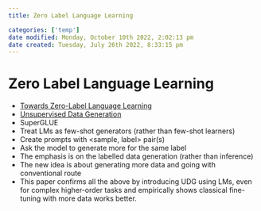 ```yaml
---
title: Zero Label Language Learning

categories: ['temp']
date modified: Monday, October 10th 2022, 2:02:13 pm
date created: Tuesday, July 26th 2022, 8:33:15 pm
---
```


# Zero Label Language Learning
- [Towards Zero-Label Language Learning](https://arxiv.org/abs/2109.09193)
- [Unsupervised Data Generation](Unsupervised%20Data%20Generation.qmd)
- SuperGLUE
- Treat LMs as few-shot generators (rather than few-shot learners)
- Create prompts with <sample, label> pair(s)
- Ask the model to generate more for the same label
- The emphasis is on the labelled data generation (rather than inference)
- The new idea is about generating more data and going with conventional route
- This paper confirms all the above by introducing UDG using LMs, even for complex higher-order tasks and empirically shows classical fine-tuning with more data works better.



